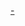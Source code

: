 {{Navbox
| name      = 奥斯卡金像奖列表
| state     = <includeonly>{{{state|collapsed}}}</includeonly>
| title     = [[奥斯卡金像奖]]列表
| bodyclass = hlist
| basestyle = background:#EEDD82;

| above = 
* '''[[电影艺术与科学学院|美国电影艺术与科学学院(AMPAS)]]'''

* [[奧斯卡金像獎特殊記錄|特殊記錄]]
* {{le|历届奥斯卡金像奖颁奖典礼获奖最多电影列表|List of films with the most Academy Awards per ceremony|历届典礼获奖最多}}

| group1 = 奥斯卡<br>大满贯
| list1  = 
* {{le|奥斯卡金像奖获奖者和提名者顶级列表|List of superlative Academy Award winners and nominees|顶级列表}}
* [[提名和囊括五项奥斯卡金像奖电影列表|五项大奖]]
* {{le|提名所有表演类奥斯卡金像奖电影列表|List of films with all four Academy Award acting nominations|提名所有表演类}}

| group2 = 重要奖项<br>大满贯
| list2  = 
* [[演艺圈大满贯]]
* [[表演奖大满贯]]

| group3 = 演员
| list3  = 
* {{le|奥斯卡金像奖提名演员列表|List of actors with Academy Award nominations|所有提名}}
* [[奥斯卡最佳男主角奖|最佳男主角]] 
* [[奥斯卡最佳女主角奖|最佳女主角]] 
* [[奥斯卡最佳男配角奖|最佳男配角]] 
* [[奥斯卡最佳女配角奖|最佳女配角]] 
* [[在电影中未说英语而获奥斯卡金像奖提名的演员列表|未说英语提名]]
* [[同年獲兩項奧斯卡金像獎提名演員列表|同年獲兩項提名]]
* {{le|参演多部奥斯卡金像奖最佳影片的演员列表|List of actors who have appeared in multiple Best Picture Academy Award winners|参演多部最佳影片}}
* [[获得多项表演类奥斯卡金像奖的演员列表|多项表演类获奖]]
** {{le|提名多项表演类奥斯卡金像奖的演员列表|List of actors with two or more Academy Award nominations in acting categories|提名}}
* {{le|奥斯卡爱情诅咒|Oscar love curse}}

| group4 = 导演
| list4  = 
* [[奥斯卡最佳导演奖|最佳导演]] 
| group6 = 电影
| list6  = 
* {{le|奥斯卡金像奖获奖电影列表|List of Academy Award-winning films|获奖电影}}
* {{le|在同一类别中获得多个奥斯卡金像奖提名电影列表|List of movies with more than one Academy Award nomination in the same category|同一类别多个提名}}
* [[获奥斯卡金像奖的非英语电影|非英语获奖]]
** {{le|奥斯卡金像奖非英语电影提名列表|List of foreign-language films nominated for Academy Awards|提名}}
* [[奧斯卡最佳國際影片歷屆得獎者和提名者|最佳國際影片]]
** [[獲奧斯卡最佳國際影片獎提名的國家和地區列表|國家和地區]]
* {{le|申请奥斯卡金像奖最佳动画片奖列表|List of submissions for the Academy Award for Best Animated Feature|申请最佳动画片}}
* {{le|申请奥斯卡金像奖最佳纪录片奖列表|Submissions for the Academy Award for Best Documentary Feature|申请最佳纪录片}}
* {{le|申请奥斯卡金像奖最佳动画短片奖列表|Submissions for Best Animated Short Academy Award|申请最佳动画短片}}
* {{le|提名奥斯卡金像奖的动画片列表|List of animated feature films nominated for Academy Awards|动画片提名其他奖项}}

| group7 = 其他
| list7  = 
* [[奥斯卡颁奖典礼列表|颁奖典礼]]
* {{le|奥斯卡金像奖获奖家族列表|List of Academy Award-winning families|家族}}
* {{le|奥斯卡金像奖提名者以假名出现列表|List of Academy Award nominees presented under false names|以假名出现}}
* {{le|在一年中获得多项奥斯卡金像奖人员列表|List of people who have won multiple Academy Awards in a single year|同年多项获奖}}
* [[華特·迪士尼所獲奧斯卡金像獎列表|華特·迪士尼獲獎情况]]
* {{le|去世后奥斯卡金像奖获奖者和提名者列表|List of posthumous Academy Award winners and nominees|去世后获奖者和提名者}}
* {{le|奥斯卡金像奖最佳影片奖颁奖嘉宾列表|List of presenters of the Academy Award for Best Picture|最佳影片颁奖嘉宾}}
* {{le|奥斯卡金像奖最佳动画短片颁奖嘉宾列表|List of presenters of the Academy Award for Best Animated Short|最佳动画短片颁奖嘉宾}}
* {{le|公开展示中奥斯卡金像奖奖杯列表|List of Academy Award trophies on public display|公开展示中奖杯}}
* {{le|最年长和最年轻的奥斯卡金像奖得主和提名者列表|List of oldest and youngest Academy Award winners and nominees|最年长和最年轻}}
* {{le|LGBTQ奥斯卡金像奖获奖者和提名者列表|List of LGBTQ Academy Award winners and nominees|LGBTQ}}
* {{le|奥斯卡金像奖非性别类奖项女性获奖者和提名者列表|List of female Academy Award winners and nominees for non-gendered categories|女性在非性别类奖项}}
* [[奥斯卡金像獎華人評審|華人評審]]
* [[奥斯卡金像獎日本人評審|日本人評審]]

| below = 
* {{icon|category}} [[:Category:奥斯卡金像奖|分類]]
* {{icon|portal}} [[Portal:奧斯卡金像獎|主題]]

}}<noinclude>
{{collapsible option}}
[[Category:奧斯卡獎模板| ]]
[[Category:奧斯卡金像獎名單|-]]
</noinclude>